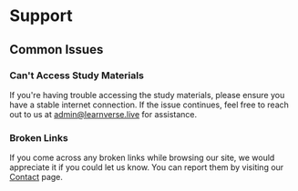 # Support

## Common Issues

### Can't Access Study Materials

If you're having trouble accessing the study materials, please ensure you have a stable internet connection. If the issue continues, feel free to reach out to us at [admin@learnverse.live](mailto:admin@learnverse.live) for assistance.

### Broken Links

If you come across any broken links while browsing our site, we would appreciate it if you could let us know. You can report them by visiting our [Contact](https://learnverse.live/contact) page.
